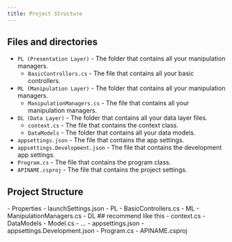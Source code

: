 ```yaml
---
title: Project Structure
---
```



## Files and directories
- `PL (Presentation Layer)` - The folder that contains all your manipulation managers.
    - `BasicControllers.cs` - The file that contains all your basic controllers.
- `ML (Manipulation Layer)` - The folder that contains all your manipulation managers.
    - `ManipulationManagers.cs` - The file that contains all your manipulation managers.
- `DL (Data Layer)` - The folder that contains all your data layer files.
    - `context.cs` - The file that contains the context class.
    - `DataModels` - The folder that contains all your data models.
- `appsettings.json` - The file that contains the app settings.
- `appsettings.Development.json` - The file that contains the development app settings.
- `Program.cs` - The file that contains the program class.
- `APINAME.csproj` - The file that contains the project settings.


## Project Structure
<FileTree>
- Properties
    - launchSettings.json
- PL
    - BasicControllers.cs
- ML
    - ManipulationManagers.cs
- DL ## recommend like this
    - context.cs
    - DataModels
        - Model.cs
        - ...
- appsettings.json
- appsettings.Development.json
- Program.cs
- APINAME.csproj
</FileTree>